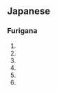 == Japanese ==          
===Furigana===  
{{furigana|ken}}
# {{japdef|剣|[[sword]]}}
# {{japdef|拳|[[fist]]}}
# {{japdef|県|[[prefecture]]}}
# {{japdef|間|(''architecture'') [[interval]], [[space]] of piller; (''length unit'') about 1.8 metre.}}
# {{japdef|犬|[[dog]] (suffix)}}
# {{japdef|賢|[[virtuous]], [[worthy]], [[good]]}}